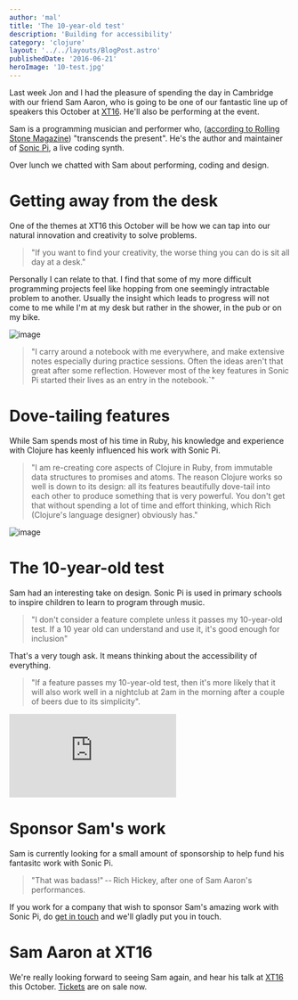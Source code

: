 ```yaml
---
author: 'mal'
title: 'The 10-year-old test'
description: 'Building for accessibility'
category: 'clojure'
layout: '../../layouts/BlogPost.astro'
publishedDate: '2016-06-21'
heroImage: '10-test.jpg'
---
```



Last week Jon and I had the pleasure of spending the day in Cambridge
with our friend Sam Aaron, who is going to be one of our fantastic line
up of speakers this October at [XT16](https://juxt.pro/XT16.html). He'll
also be performing at the event.

Sam is a programming musician and performer who, ([according to Rolling
Stone
Magazine](http://www.rollingstone.com/music/live-reviews/moogfest-2016-was-it-actually-the-future-of-music-20160523))
\"transcends the present\". He's the author and maintainer of [Sonic
Pi](http://sonic-pi.net/), a live coding synth.

Over lunch we chatted with Sam about performing, coding and design.

# Getting away from the desk

One of the themes at XT16 this October will be how we can tap into our
natural innovation and creativity to solve problems.

> \"If you want to find your creativity, the worse thing you can do is
> sit all day at a desk.\"

Personally I can relate to that. I find that some of my more difficult
programming projects feel like hopping from one seemingly intractable
problem to another. Usually the insight which leads to progress will not
come to me while I'm at my desk but rather in the shower, in the pub or
on my bike.


<Image alt='image' src={sl} />

> \"I carry around a notebook with me everywhere, and make extensive
> notes especially during practice sessions. Often the ideas aren't that
> great after some reflection. However most of the key features in Sonic
> Pi started their lives as an entry in the notebook.\`\"

# Dove-tailing features

While Sam spends most of his time in Ruby, his knowledge and experience
with Clojure has keenly influenced his work with Sonic Pi.

> \"I am re-creating core aspects of Clojure in Ruby, from immutable
> data structures to promises and atoms. The reason Clojure works so
> well is down to its design: all its features beautifully dove-tail
> into each other to produce something that is very powerful. You don't
> get that without spending a lot of time and effort thinking, which
> Rich (Clojure's language designer) obviously has.\"


<Image alt='image' src={sp} />

# The 10-year-old test

Sam had an interesting take on design. Sonic Pi is used in primary
schools to inspire children to learn to program through music.

> \"I don't consider a feature complete unless it passes my 10-year-old
> test. If a 10 year old can understand and use it, it's good enough for
> inclusion\"

That's a very tough ask. It means thinking about the accessibility of
everything.

> \"If a feature passes my 10-year-old test, then it's more likely that
> it will also work well in a nightclub at 2am in the morning after a
> couple of beers due to its simplicity\".

<iframe
  class='aspect-video w-full'
  src='https://www.youtube.com/embed/vIDjyTnocMU'
  title='XT16 - Communicative Programming'
  frameborder='0'
  allow='accelerometer; autoplay; clipboard-write; encrypted-media; gyroscope; picture-in-picture'
  allowfullscreen
></iframe>

# Sponsor Sam's work

Sam is currently looking for a small amount of sponsorship to help fund
his fantasitc work with Sonic Pi.

> \"That was badass!\" -- Rich Hickey, after one of Sam Aaron's
> performances.

If you work for a company that wish to sponsor Sam's amazing work with
Sonic Pi, do [get in touch](https://juxt.pro/contact.html) and we'll
gladly put you in touch.

# Sam Aaron at XT16

We're really looking forward to seeing Sam again, and hear his talk at
[XT16](https://juxt.pro/XT16.html) this October.
[Tickets](https://juxt.pro/XT16.html#xt16-ticketbooth) are on sale now.
